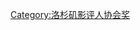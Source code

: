 {{Navbox 
|name = 洛杉磯影評人協會獎最佳男主角
|title      = [[洛杉磯影評人協會|洛杉磯影評人協會獎最佳男主角]]
|listclass = hlist


| list1 =
* [[艾尔·帕西诺|艾爾·帕西諾]] (1975)
* [[罗伯特·德尼罗|勞勃·狄尼洛]] (1976)
* [[李察·德雷福斯]] (1977)
* [[強·沃特]] (1978)
* [[德斯汀·荷夫曼|達斯汀·霍夫曼]] (1979)
* [[罗伯特·德尼罗|勞勃·狄尼洛]] (1980)
* [[伯特·蘭卡斯特|畢·蘭卡斯特]] (1981)
* [[本·金斯利|班·金斯利]] (1982)
* [[勞勃·杜瓦]] (1983)
* [[F·莫瑞·亞伯拉罕]] / [[亞伯特·芬尼]] (1984)
* [[威廉·赫特]] (1985)
* [[鮑勃·霍斯金斯]] (1986)
* [[杰克·尼科尔森|傑克·尼克遜]] / [[史提夫·馬丁]] (1987)
* [[汤姆·汉克斯|湯姆·漢克斯]] (1988)
* [[丹尼爾·戴-劉易斯|丹尼爾·戴-路易斯]] (1989)
* [[傑瑞米·艾恩斯]] (1990)
* [[尼克·诺尔蒂|尼克·諾特]] (1991)
* [[克林·伊斯威特]] (1992)
* [[安東尼·霍普金斯]] (1993)
* [[约翰·特拉沃尔塔|約翰·屈伏塔]] (1994)
* [[尼古拉斯·凯奇|尼可拉斯·凱吉]] (1995)
* [[杰弗里·拉什|傑佛瑞·羅許]] (1996)
* [[勞勃·杜瓦]] (1997)
* [[伊恩·麦凯伦|伊恩·麥克連]] (1998)
* [[羅素·高爾|羅素·克洛]] (1999)
* [[邁克爾·道格拉斯|麥克·道格拉斯]] (2000)
* [[丹泽尔·华盛顿|丹佐·華盛頓]] (2001)
* [[丹尼爾·戴-劉易斯|丹尼爾·戴-路易斯]] / [[杰克·尼科尔森|傑克·尼克遜]] (2002)
* [[比爾·莫瑞]] (2003)
* [[連恩·尼遜]] (2004)
* [[菲臘·西摩·荷夫曼|菲利浦·西摩·霍夫曼]] (2005)
* [[沙查·巴隆·科恩|薩夏·拜倫·柯恩]] / [[科力士·韋德加|佛瑞斯·惠特克]] (2006)
* [[丹尼爾·戴-劉易斯|丹尼爾·戴-路易斯]] (2007)
* [[西恩·潘]] (2008)
* [[傑夫·布里吉]] (2009)
* [[哥連·費夫|柯林·佛斯]] (2010)
* [[麥可·法斯賓達]] (2011)
* [[華堅·馮力士|瓦昆·菲尼克斯]] (2012)
* [[布鲁斯·邓恩|布魯斯·鄧恩]] (2013)
* [[湯姆·哈迪]] (2014)
* [[麥可·法斯賓達]] (2015)
* [[亞當·崔佛]] (2016)
* [[提摩西·夏勒梅]] (2017)
* [[伊森·霍克]] (2018)
* [[安东尼奥·班德拉斯]] (2019)
* [[查德維克·博斯曼]] (2020)
* [[賽門·雷克斯]] (2021)
| belowclass = hlist
}}<noinclude>
[[Category:洛杉矶影评人协会奖]]
</noinclude>
